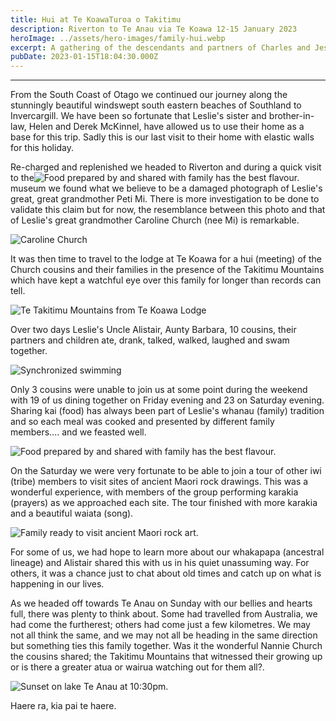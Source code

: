 ```yaml
---
title: Hui at Te KoawaTuroa o Takitimu
description: Riverton to Te Anau via Te Koawa 12-15 January 2023
heroImage: ../assets/hero-images/family-hui.webp
excerpt: A gathering of the descendants and partners of Charles and Jessie Church in the shadows of the majestic Takitimu Mountains.
pubDate: 2023-01-15T18:04:30.000Z
---
```


***

From the South Coast of Otago we continued our journey along the stunningly beautiful windswept south eastern beaches of Southland to Invercargill. We have been so fortunate that Leslie's sister and brother-in-law, Helen and Derek McKinnel, have allowed us to use their home as a base for this trip. Sadly this is our last visit to their home with elastic walls for this holiday.

Re-charged and replenished we headed to Riverton and during a quick visit to the![Food prepared by and shared with family has the best flavour.](/family-lunch-hui.webp) museum we found what we believe to be a damaged photograph of Leslie's great, great grandmother Peti Mi. There is more investigation to be done to validate this claim but for now, the resemblance between this photo and that of Leslie's great grandmother Caroline Church (nee Mi) is remarkable.

![Caroline Church](/caroline-church.webp)


<ImageText src="/peti.webp" alt="Caroline Church or we believe, Peti"  caption="Following this discovery Leslie made a quick detour to the cemetery at Riverton, the burial place of Caroline Church and now, we believe, Peti."/>

It was then time to travel to the lodge at Te Koawa for a hui (meeting) of the Church cousins and their families in the presence of the Takitimu Mountains which have kept a watchful eye over this family for longer than records can tell.

![Te Takitimu Mountains from Te Koawa Lodge](/te-takitumu-mountains.webp)

Over two days Leslie's Uncle Alistair, Aunty Barbara, 10 cousins, their partners and children ate, drank, talked, walked, laughed and swam together.

![Synchronized swimming](/synchronised-swimming.webp)

Only 3 cousins were unable to join us at some point during the weekend with 19 of us dining together on Friday evening and 23 on Saturday evening. Sharing kai (food) has always been part of Leslie's whanau (family) tradition and so each meal was cooked and presented by different family members.... and we feasted well.

![Food prepared by and shared with family has the best flavour.](/family-lunch-hui.webp)

On the Saturday we were very fortunate to be able to join a tour of other iwi (tribe) members to visit sites of ancient Maori rock drawings. This was a wonderful experience, with members of the group performing karakia (prayers) as we approached each site. The tour finished with more karakia and a beautiful waiata (song).

![Family ready to visit ancient Maori rock art.](/visit-maori-rocks.webp)

For some of us, we had hope to learn more about our whakapapa (ancestral lineage) and Alistair shared this with us in his quiet unassuming way. For others, it was a chance just to chat about old times and catch up on what is happening in our lives.

As we headed off towards Te Anau on Sunday with our bellies and hearts full, there was plenty to think about. Some had travelled from Australia, we had come the furtherest; others had come just a few kilometres. We may not all think the same, and we may not all be heading in the same direction but something ties this family together. Was it the wonderful Nannie Church the cousins shared; the Takitimu Mountains that witnessed their growing up or is there a greater atua or wairua watching out for them all?.

![Sunset on lake Te Anau at 10:30pm.](/te-anau.webp)

Haere ra, kia pai te haere.

